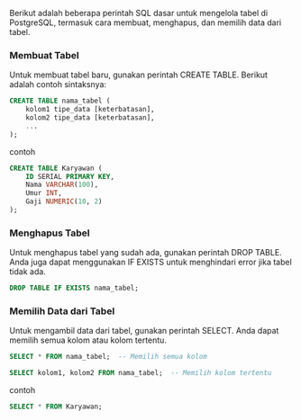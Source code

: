 Berikut adalah beberapa perintah SQL dasar untuk mengelola tabel di PostgreSQL, termasuk cara membuat, menghapus, dan memilih data dari tabel.

### Membuat Tabel
Untuk membuat tabel baru, gunakan perintah CREATE TABLE. Berikut adalah contoh sintaksnya:
```sql
CREATE TABLE nama_tabel (
    kolom1 tipe_data [keterbatasan],
    kolom2 tipe_data [keterbatasan],
    ...
);
```

contoh

```sql
CREATE TABLE Karyawan (
    ID SERIAL PRIMARY KEY,
    Nama VARCHAR(100),
    Umur INT,
    Gaji NUMERIC(10, 2)
);
```

### Menghapus Tabel
Untuk menghapus tabel yang sudah ada, gunakan perintah DROP TABLE. Anda juga dapat menggunakan IF EXISTS untuk menghindari error jika tabel tidak ada.
```sql
DROP TABLE IF EXISTS nama_tabel;
```

### Memilih Data dari Tabel
Untuk mengambil data dari tabel, gunakan perintah SELECT. Anda dapat memilih semua kolom atau kolom tertentu.
```sql
SELECT * FROM nama_tabel;  -- Memilih semua kolom

SELECT kolom1, kolom2 FROM nama_tabel;  -- Memilih kolom tertentu
```

contoh
```sql
SELECT * FROM Karyawan;
```